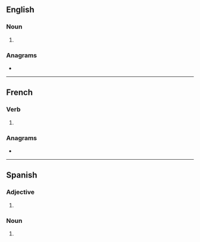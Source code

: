 {{also|Chinas}}
==English==

===Noun===
{{head|en|noun form}}

# {{plural of|china|lang=en}}

===Anagrams===
* {{anagrams|en|a=achins|Cashin|Chains|cash in|cash-in|chains|chasin'}}

----

==French==

===Verb===
{{head|fr|verb form}}

# {{inflection of|chiner||2|s|phis|lang=fr}}

===Anagrams===
* {{anagrams|fr|nichas}}

----

==Spanish==

===Adjective===
{{head|es|adjective form}}

# {{es-adj form of|chino|f|pl}}

===Noun===
{{head|es|noun plural form|g=f-p}}

# {{inflection of|china||p|lang=es}}
